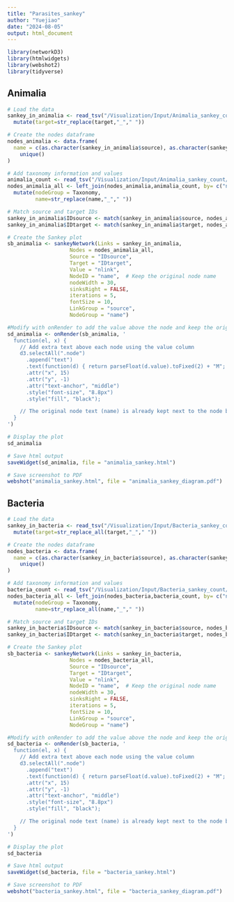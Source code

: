 ```yaml
---
title: "Parasites_sankey"
author: "Yuejiao"
date: "2024-08-05"
output: html_document
---
```


```r
library(networkD3)
library(htmlwidgets)
library(webshot2)
library(tidyverse)
```

## Animalia

```r
# Load the data
sankey_in_animalia <- read_tsv("/Visualization/Input/Animalia_sankey_count/sankey_relationship.tsv") %>% 
  mutate(target=str_replace(target,"_"," "))

# Create the nodes dataframe
nodes_animalia <- data.frame(
  name = c(as.character(sankey_in_animalia$source), as.character(sankey_in_animalia$target)) %>% 
    unique()
)

# Add taxonomy information and values
animalia_count <- read_tsv("/Visualization/Input/Animalia_sankey_count/Animalia_sankey_count/sankey_count.tsv") %>% select(Node,Taxonomy,Count)
nodes_animalia_all <- left_join(nodes_animalia,animalia_count, by= c("name" = "Node")) %>% 
  mutate(nodeGroup = Taxonomy,
         name=str_replace(name,"_"," "))

# Match source and target IDs
sankey_in_animalia$IDsource <- match(sankey_in_animalia$source, nodes_animalia_all$name) - 1
sankey_in_animalia$IDtarget <- match(sankey_in_animalia$target, nodes_animalia_all$name) - 1

# Create the Sankey plot
sb_animalia <- sankeyNetwork(Links = sankey_in_animalia,
                    Nodes = nodes_animalia_all,
                    Source = "IDsource",
                    Target = "IDtarget",
                    Value = "nlink",
                    NodeID = "name",  # Keep the original node name
                    nodeWidth = 30,
                    sinksRight = FALSE,
                    iterations = 5,
                    fontSize = 10,
                    LinkGroup = "source",
                    NodeGroup = "name")

#Modify with onRender to add the value above the node and keep the original name next to it
sd_animalia <- onRender(sb_animalia, '
  function(el, x) {
    // Add extra text above each node using the value column
    d3.selectAll(".node")
      .append("text")
      .text(function(d) { return parseFloat(d.value).toFixed(2) + "M"; })  
      .attr("x", 15)
      .attr("y", -1)
      .attr("text-anchor", "middle")
      .style("font-size", "8.8px")
      .style("fill", "black");

    // The original node text (name) is already kept next to the node by default
  }
')

# Display the plot
sd_animalia

# Save html output
saveWidget(sd_animalia, file = "animalia_sankey.html")

# Save screenshot to PDF
webshot("animalia_sankey.html", file = "animalia_sankey_diagram.pdf")

```

## Bacteria


```r
# Load the data
sankey_in_bacteria <- read_tsv("/Visualization/Input/Bacteria_sankey_count/sankey_relationship.tsv") %>% 
  mutate(target=str_replace_all(target,"_"," "))

# Create the nodes dataframe
nodes_bacteria <- data.frame(
  name = c(as.character(sankey_in_bacteria$source), as.character(sankey_in_bacteria$target)) %>% 
    unique()
)

# Add taxonomy information and values
bacteria_count <- read_tsv("/Visualization/Input/Bacteria_sankey_count/sankey_count.tsv") %>% select(Node,Taxonomy,Count)
nodes_bacteria_all <- left_join(nodes_bacteria,bacteria_count, by= c("name" = "Node")) %>% 
  mutate(nodeGroup = Taxonomy,
         name=str_replace_all(name,"_"," "))

# Match source and target IDs
sankey_in_bacteria$IDsource <- match(sankey_in_bacteria$source, nodes_bacteria_all$name) - 1
sankey_in_bacteria$IDtarget <- match(sankey_in_bacteria$target, nodes_bacteria_all$name) - 1

# Create the Sankey plot
sb_bacteria <- sankeyNetwork(Links = sankey_in_bacteria,
                    Nodes = nodes_bacteria_all,
                    Source = "IDsource",
                    Target = "IDtarget",
                    Value = "nlink",
                    NodeID = "name",  # Keep the original node name
                    nodeWidth = 30,
                    sinksRight = FALSE,
                    iterations = 5,
                    fontSize = 10,
                    LinkGroup = "source",
                    NodeGroup = "name")

#Modify with onRender to add the value above the node and keep the original name next to it
sd_bacteria <- onRender(sb_bacteria, '
  function(el, x) {
    // Add extra text above each node using the value column
    d3.selectAll(".node")
      .append("text")
      .text(function(d) { return parseFloat(d.value).toFixed(2) + "M"; })  
      .attr("x", 15)
      .attr("y", -1)
      .attr("text-anchor", "middle")
      .style("font-size", "8.8px")
      .style("fill", "black");

    // The original node text (name) is already kept next to the node by default
  }
')

# Display the plot
sd_bacteria

# Save html output
saveWidget(sd_bacteria, file = "bacteria_sankey.html")

# Save screenshot to PDF
webshot("bacteria_sankey.html", file = "bacteria_sankey_diagram.pdf")

```

